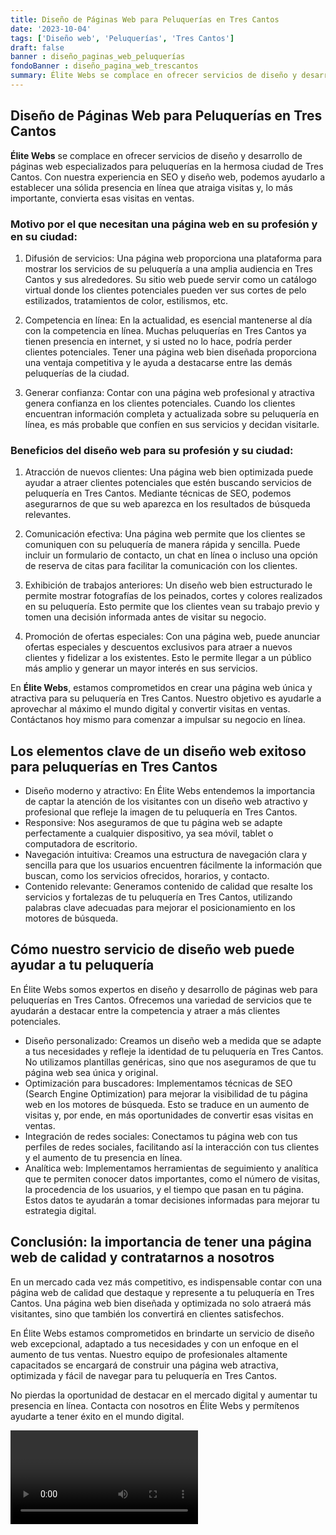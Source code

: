 ```yaml
---
title: Diseño de Páginas Web para Peluquerías en Tres Cantos
date: '2023-10-04'
tags: ['Diseño web', 'Peluquerías', 'Tres Cantos']
draft: false
banner : diseño_paginas_web_peluquerías
fondoBanner : diseño_pagina_web_trescantos
summary: Élite Webs se complace en ofrecer servicios de diseño y desarrollo de páginas web especializados para peluquerías en la hermosa ciudad de Tres Cantos. Con nuestra experiencia en SEO y diseño web, podemos ayudarlo a establecer una sólida presencia en línea que atraiga visitas y, lo más importante, convierta esas visitas en ventas.
---
```


## Diseño de Páginas Web para Peluquerías en Tres Cantos

**Élite Webs** se complace en ofrecer servicios de diseño y desarrollo de páginas web especializados para peluquerías en la hermosa ciudad de Tres Cantos. Con nuestra experiencia en SEO y diseño web, podemos ayudarlo a establecer una sólida presencia en línea que atraiga visitas y, lo más importante, convierta esas visitas en ventas.

### Motivo por el que necesitan una página web en su profesión y en su ciudad:

1. Difusión de servicios: Una página web proporciona una plataforma para mostrar los servicios de su peluquería a una amplia audiencia en Tres Cantos y sus alrededores. Su sitio web puede servir como un catálogo virtual donde los clientes potenciales pueden ver sus cortes de pelo estilizados, tratamientos de color, estilismos, etc.

2. Competencia en línea: En la actualidad, es esencial mantenerse al día con la competencia en línea. Muchas peluquerías en Tres Cantos ya tienen presencia en internet, y si usted no lo hace, podría perder clientes potenciales. Tener una página web bien diseñada proporciona una ventaja competitiva y le ayuda a destacarse entre las demás peluquerías de la ciudad.

3. Generar confianza: Contar con una página web profesional y atractiva genera confianza en los clientes potenciales. Cuando los clientes encuentran información completa y actualizada sobre su peluquería en línea, es más probable que confíen en sus servicios y decidan visitarle.

### Beneficios del diseño web para su profesión y su ciudad:

1. Atracción de nuevos clientes: Una página web bien optimizada puede ayudar a atraer clientes potenciales que estén buscando servicios de peluquería en Tres Cantos. Mediante técnicas de SEO, podemos asegurarnos de que su web aparezca en los resultados de búsqueda relevantes.

2. Comunicación efectiva: Una página web permite que los clientes se comuniquen con su peluquería de manera rápida y sencilla. Puede incluir un formulario de contacto, un chat en línea o incluso una opción de reserva de citas para facilitar la comunicación con los clientes.

3. Exhibición de trabajos anteriores: Un diseño web bien estructurado le permite mostrar fotografías de los peinados, cortes y colores realizados en su peluquería. Esto permite que los clientes vean su trabajo previo y tomen una decisión informada antes de visitar su negocio.

4. Promoción de ofertas especiales: Con una página web, puede anunciar ofertas especiales y descuentos exclusivos para atraer a nuevos clientes y fidelizar a los existentes. Esto le permite llegar a un público más amplio y generar un mayor interés en sus servicios.

En **Élite Webs**, estamos comprometidos en crear una página web única y atractiva para su peluquería en Tres Cantos. Nuestro objetivo es ayudarle a aprovechar al máximo el mundo digital y convertir visitas en ventas. Contáctanos hoy mismo para comenzar a impulsar su negocio en línea.

<GifSeo />

<Cta />

## Los elementos clave de un diseño web exitoso para peluquerías en Tres Cantos

- Diseño moderno y atractivo: En Élite Webs entendemos la importancia de captar la atención de los visitantes con un diseño web atractivo y profesional que refleje la imagen de tu peluquería en Tres Cantos.
- Responsive: Nos aseguramos de que tu página web se adapte perfectamente a cualquier dispositivo, ya sea móvil, tablet o computadora de escritorio.
- Navegación intuitiva: Creamos una estructura de navegación clara y sencilla para que los usuarios encuentren fácilmente la información que buscan, como los servicios ofrecidos, horarios, y contacto.
- Contenido relevante: Generamos contenido de calidad que resalte los servicios y fortalezas de tu peluquería en Tres Cantos, utilizando palabras clave adecuadas para mejorar el posicionamiento en los motores de búsqueda.

## Cómo nuestro servicio de diseño web puede ayudar a tu peluquería

En Élite Webs somos expertos en diseño y desarrollo de páginas web para peluquerías en Tres Cantos. Ofrecemos una variedad de servicios que te ayudarán a destacar entre la competencia y atraer a más clientes potenciales.

- Diseño personalizado: Creamos un diseño web a medida que se adapte a tus necesidades y refleje la identidad de tu peluquería en Tres Cantos. No utilizamos plantillas genéricas, sino que nos aseguramos de que tu página web sea única y original.
- Optimización para buscadores: Implementamos técnicas de SEO (Search Engine Optimization) para mejorar la visibilidad de tu página web en los motores de búsqueda. Esto se traduce en un aumento de visitas y, por ende, en más oportunidades de convertir esas visitas en ventas.
- Integración de redes sociales: Conectamos tu página web con tus perfiles de redes sociales, facilitando así la interacción con tus clientes y el aumento de tu presencia en línea.
- Analítica web: Implementamos herramientas de seguimiento y analítica que te permiten conocer datos importantes, como el número de visitas, la procedencia de los usuarios, y el tiempo que pasan en tu página. Estos datos te ayudarán a tomar decisiones informadas para mejorar tu estrategia digital.

## Conclusión: la importancia de tener una página web de calidad y contratarnos a nosotros

En un mercado cada vez más competitivo, es indispensable contar con una página web de calidad que destaque y represente a tu peluquería en Tres Cantos. Una página web bien diseñada y optimizada no solo atraerá más visitantes, sino que también los convertirá en clientes satisfechos.

En Élite Webs estamos comprometidos en brindarte un servicio de diseño web excepcional, adaptado a tus necesidades y con un enfoque en el aumento de tus ventas. Nuestro equipo de profesionales altamente capacitados se encargará de construir una página web atractiva, optimizada y fácil de navegar para tu peluquería en Tres Cantos.

No pierdas la oportunidad de destacar en el mercado digital y aumentar tu presencia en línea. Contacta con nosotros en Élite Webs y permítenos ayudarte a tener éxito en el mundo digital.

<Video />

<CtaBot job='Peluquerías' city='Tres Cantos'/>

<Gmaps query='Tres Cantos+españa+maps' />